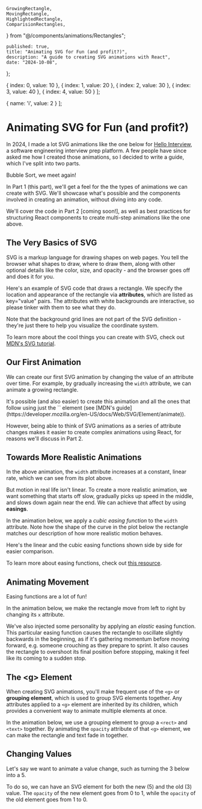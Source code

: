     GrowingRectangle,
    MovingRectangle,
    HighlightedRectangle,
    ComparisionRectangles,
} from "@/components/animations/Rectangles";

    published: true,
    title: "Animating SVG for Fun (and profit?)",
    description: "A guide to creating SVG animations with React",
    date: "2024-10-08",
};

  { index: 0, value: 10 },
  { index: 1, value: 20 },
  { index: 2, value: 30 },
  { index: 3, value: 40 },
  { index: 4, value: 50 }
];

  { name: 'i', value: 2 }
];

# Animating SVG for Fun <span className="text-2xl text-gray-400">(and profit?)</span>

In 2024, I made a lot SVG animations like the one below for [Hello Interview](https://www.hellointerview.com), a software engineering interview prep platform. A few people have since asked me how I created those animations, so I decided to write a guide, which I've split into two parts.

<div className="my-12  border-[#B0807038] lg:mx-12 mx-2">
    <div className="my-4 mx-auto lg:w-[90%]">
        <AnimatedArray />
        <div className="text-center mx-auto text-sm text-gray-400 my-4">Bubble Sort, we meet again!</div>
    </div>
</div>

In Part 1 (this part), we'll get a feel for the the types of animations we can create with SVG. We'll showcase what's possible and the components involved in creating an animation, without diving into any code.

We'll cover the code in Part 2 <span className="text-sm text-gray-400">[coming soon!]</span>, as well as best practices for structuring React components to create multi-step animations like the one above.

## The Very Basics of SVG

SVG is a markup language for drawing shapes on web pages. You tell the browser what shapes to draw, where to draw them, along with other optional details like the color, size, and opacity - and the browser goes off and does it for you.

Here's an example of SVG code that draws a rectangle. We specify the location and appearance of the rectangle via **attributes**, which are listed as key="value" pairs. The attributes with <span className="bg-white px-2 py-1">white backgrounds</span> are interactive, so please tinker with them to see what they do.

Note that the background grid lines are not part of the SVG definition - they're just there to help you visualize the coordinate system.

<div className="my-12  border-[#B0807038] lg:mx-12 mx-2">
    <div className="my-4 mx-auto lg:w-[90%]">
        <EditableSVGCodeEditor />
    </div>
</div>

To learn more about the cool things you can create with SVG, check out [MDN's SVG tutorial](https://developer.mozilla.org/en-US/docs/Web/SVG/Tutorial).

## Our First Animation

We can create our first SVG animation by changing the value of an attribute over time. For example, by gradually increasing the `width` attribute, we can animate a growing rectangle.

<div className="my-12  border-[#B0807038] lg:mx-12 mx-2">
    <div className="my-4 mx-auto lg:w-[90%]">
        <GrowingRectangle ease="linear" />
    </div>
</div>

<Note>
It's possible (and also easier) to create this animation and all the ones that follow using just the `<animate>` element (see [MDN's guide](https://developer.mozilla.org/en-US/docs/Web/SVG/Element/animate)).

However, being able to think of SVG animations as a series of attribute changes makes it easier to create complex animations using React, for reasons we'll discuss in Part 2.

</Note>

## Towards More Realistic Animations

In the above animation, the `width` attribute increases at a constant, linear rate, which we can see from its plot above.

But motion in real life isn't linear. To create a more realistic animation, we want something that starts off slow, gradually picks up speed in the middle, and slows down again near the end. We can achieve that affect by using **easings**.

In the animation below, we apply a _cubic easing function_ to the `width` attribute. Note how the shape of the curve in the plot below the rectangle matches our description of how more realistic motion behaves.

<div className="my-12  border-[#B0807038] lg:mx-12 mx-2">
    <div className="my-4 mx-auto lg:w-[90%]">
        <GrowingRectangle ease="cubic" />
    </div>
</div>

Here's the linear and the cubic easing functions shown side by side for easier comparison.

<div className="my-4 mx-auto lg:w-[66%] md:w-4/5 w-[85%]">
    <ComparisionRectangles />
</div>

To learn more about easing functions, check out [this resource](https://easings.net/).

## Animating Movement

Easing functions are a lot of fun!

In the animation below, we make the rectangle move from left to right by changing its `x` attribute.

We've also injected some personality by applying an _elastic_ easing function. This particular easing function causes the rectangle to oscillate slightly backwards in the beginning, as if it's gathering momentum before moving forward, e.g. someone crouching as they prepare to sprint. It also causes the rectangle to overshoot its final position before stopping, making it feel like its coming to a sudden stop.

<div className="my-12  border-[#B0807038] lg:mx-12 mx-2">
    <div className="my-4 mx-auto lg:w-[90%]">
        <MovingRectangle />
    </div>
</div>

## The \<g\> Element

When creating SVG animations, you'll make frequent use of the `<g>` or **grouping element**, which is used to group SVG elements together. Any attributes applied to a `<g>` element are inherited by its children, which provides a convenient way to animate multiple elements at once.

In the animation below, we use a grouping element to group a `<rect>` and `<text>` together. By animating the `opacity` attribute of that `<g>` element, we can make the rectangle and text fade in together.

<div className="my-12 border-[#B0807038]2">
    <div className="my-4 mx-auto lg:w-[90%]">
        <EnteringGroup />
    </div>
</div>

## Changing Values

Let's say we want to animate a value change, such as turning the 3 below into a 5.

To do so, we can have an SVG element for both the new <span className="text-sm text-gray-600">(5)</span> and the old <span className="text-sm text-gray=400">(3)</span> value. The `opacity` of the new element goes from 0 to 1, while the `opacity` of the old element goes from 1 to 0.

<div className="my-12 border-[#B0807038]">
    <div className="my-4 mx-auto lg:w-[90%]">
        <Change />
    </div>
</div>
